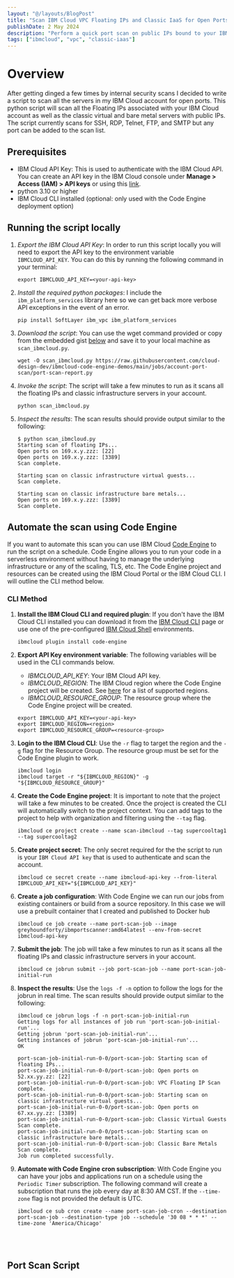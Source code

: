 ```yaml
---
layout: "@/layouts/BlogPost"
title: "Scan IBM Cloud VPC Floating IPs and Classic IaaS for Open Ports"
publishDate: 2 May 2024
description: "Perform a quick port scan on public IPs bound to your IBM Cloud account."
tags: ["ibmcloud", "vpc", "classic-iaas"]
---
```



# Overview

After getting dinged a few times by internal security scans I decided to write a script to scan all the servers in my IBM Cloud account for open ports. This python script will scan all the Floating IPs associated with your IBM Cloud account as well as the classic virtual and bare metal servers with public IPs. The script currently scans for SSH, RDP, Telnet, FTP, and SMTP but any port can be added to the scan list. 

## Prerequisites

- IBM Cloud API Key: This is used to authenticate with the IBM Cloud API. You can create an API key in the IBM Cloud console under **Manage > Access (IAM) > API keys** or using this [link](https://cloud.ibm.com/iam/apikeys).
- python 3.10 or higher
- IBM Cloud CLI installed (optional: only used with the Code Engine deployment option)

## Running the script locally

1. *Export the IBM Cloud API Key*: In order to run this script locally you will need to export the API key to the environment variable `IBMCLOUD_API_KEY`. You can do this by running the following command in your terminal:

    ```shell
    export IBMCLOUD_API_KEY=<your-api-key>
    ```

2. *Install the required python packages*: I include the `ibm_platform_services` library here so we can get back more verbose API exceptions in the event of an error.

    ```shell
    pip install SoftLayer ibm_vpc ibm_platform_services
    ```

3. *Download the script*: You can use the wget command provided or copy from the embedded gist [below](#port-scan-script) and save it to your local machine as `scan_ibmcloud.py`.

    ```shell
    wget -O scan_ibmcloud.py https://raw.githubusercontent.com/cloud-design-dev/ibmcloud-code-engine-demos/main/jobs/account-port-scan/port-scan-report.py
    ```

4. *Invoke the script*: The script will take a few minutes to run as it scans all the floating IPs and classic infrastructure servers in your account.

    ```shell
    python scan_ibmcloud.py
    ```

5. *Inspect the results*: The scan results should provide output similar to the following:

    ```shell
    $ python scan_ibmcloud.py
    Starting scan of floating IPs...
    Open ports on 169.x.y.zzz: [22]
    Open ports on 169.x.y.zzz: [3389]
    Scan complete.

    Starting scan on classic infrastructure virtual guests...
    Scan complete.

    Starting scan on classic infrastructure bare metals...
    Open ports on 169.x.y.zzz: [3389]
    Scan complete.
    ```

## Automate the scan using Code Engine

If you want to automate this scan you can use IBM Cloud [Code Engine](https://cloud.ibm.com/docs/codeengine?topic=codeengine-about) to run the script on a schedule. Code Engine allows you to run your code in a serverless environment without having to manage the underlying infrastructure or any of the scaling, TLS, etc. The Code Engine project and resources can be created using the IBM Cloud Portal or the IBM Cloud CLI. I will outline the CLI method below.

### CLI Method

1. **Install the IBM Cloud CLI and required plugin**: If you don't have the IBM Cloud CLI installed you can download it from the [IBM Cloud CLI](https://cloud.ibm.com/docs/cli?topic=cli-getting-started) page or use one of the pre-configured [IBM Cloud Shell](https://cloud.ibm.com/shell) environments.

    ```shell
    ibmcloud plugin install code-engine
    ```

2. **Export API Key environment variable**: The following variables will be used in the CLI commands below.

    - *IBMCLOUD_API_KEY*: Your IBM Cloud API key.
    - *IBMCLOUD_REGION*: The IBM Cloud region where the Code Engine project will be created. See [here](https://cloud.ibm.com/docs/codeengine?topic=codeengine-regions) for a list of supported regions.
    - *IBMCLOUD_RESOURCE_GROUP*: The resource group where the Code Engine project will be created.

    ```shell
    export IBMCLOUD_API_KEY=<your-api-key>
    export IBMCLOUD_REGION=<region>
    export IBMCLOUD_RESOURCE_GROUP=<resource-group>
    ```

3. **Login to the IBM Cloud CLI**: Use the `-r` flag to target the region and the `-g` flag for the Resource Group. The resource group must be set for the Code Engine plugin to work.

    ```shell
    ibmcloud login
    ibmcloud target -r "${IBMCLOUD_REGION}" -g "${IBMCLOUD_RESOURCE_GROUP}" 
    ```

4. **Create the Code Engine project**: It is important to note that the project will take a few minutes to be created. Once the project is created the CLI will automatically switch to the project context. You can add tags to the project to help with organization and filtering using the `--tag` flag.

    ```shell
    ibmcloud ce project create --name scan-ibmcloud --tag supercooltag1 --tag supercooltag2
    ```

5. **Create project secret**: The only secret required for the the script to run is your `IBM Cloud API key` that is used to authenticate and scan the account. 

    ```shell
    ibmcloud ce secret create --name ibmcloud-api-key --from-literal IBMCLOUD_API_KEY="${IBMCLOUD_API_KEY}"
    ```

6. **Create a job configuration**: With Code Engine we can run our jobs from existing containers or build from a source repository. In this case we will use a prebuilt container that I created and published to Docker hub

    ```shell
    ibmcloud ce job create --name port-scan-job --image greyhoundforty/ibmportscanner:amd64latest --env-from-secret ibmcloud-api-key
    ```

7. **Submit the job**: The job will take a few minutes to run as it scans all the floating IPs and classic infrastructure servers in your account.

    ```shell
    ibmcloud ce jobrun submit --job port-scan-job --name port-scan-job-initial-run
    ```

8. **Inspect the results**: Use the `logs -f -n` option to follow the logs for the jobrun in real time. The scan results should provide output similar to the following:

    ```shell
    ibmcloud ce jobrun logs -f -n port-scan-job-initial-run
    Getting logs for all instances of job run 'port-scan-job-initial-run'...
    Getting jobrun 'port-scan-job-initial-run'...
    Getting instances of jobrun 'port-scan-job-initial-run'...
    OK

    port-scan-job-initial-run-0-0/port-scan-job: Starting scan of floating IPs...
    port-scan-job-initial-run-0-0/port-scan-job: Open ports on 52.xx.yy.zz: [22]
    port-scan-job-initial-run-0-0/port-scan-job: VPC Floating IP Scan complete.
    port-scan-job-initial-run-0-0/port-scan-job: Starting scan on classic infrastructure virtual guests...
    port-scan-job-initial-run-0-0/port-scan-job: Open ports on 67.xx.yy.zz: [3389]
    port-scan-job-initial-run-0-0/port-scan-job: Classic Virtual Guests Scan complete.
    port-scan-job-initial-run-0-0/port-scan-job: Starting scan on classic infrastructure bare metals...
    port-scan-job-initial-run-0-0/port-scan-job: Classic Bare Metals Scan complete.
    Job run completed successfully.
    ```

9. **Automate with Code Engine cron subscription**: With Code Engine you can have your jobs and applications run on a schedule using the `Periodic Timer` subscription. The following command will create a subscription that runs the job every day at 8:30 AM CST. If the `--time-zone` flag is not provided the default is UTC.

    ```shell
    ibmcloud ce sub cron create --name port-scan-job-cron --destination port-scan-job --destination-type job --schedule '30 08 * * *' --time-zone 'America/Chicago'
    ``` 
<br></br>

## Port Scan Script

<script src="https://gist.github.com/greyhoundforty/c9ff2613c724076dd1e7d48dc4a1df49.js"></script>


